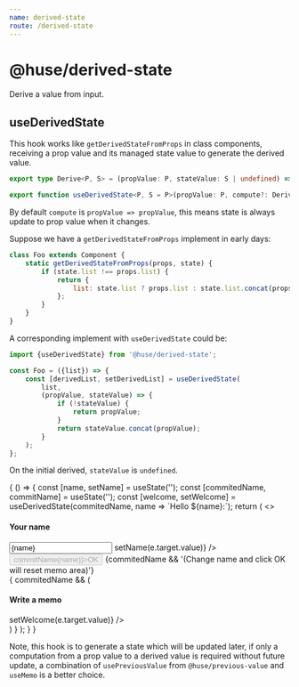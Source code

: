 ```yaml
---
name: derived-state
route: /derived-state
---
```



# @huse/derived-state

Derive a value from input.

## useDerivedState

This hook works like `getDerivedStateFromProps` in class components,
receiving a prop value and its managed state value to generate the derived value.

```typescript
export type Derive<P, S> = (propValue: P, stateValue: S | undefined) => S;

export function useDerivedState<P, S = P>(propValue: P, compute?: Derive<P, S>): [S, Dispatch<SetStateAction<S>>]
```

By default `compute` is `propValue => propValue`, this means state is always update to prop value when it changes.

Suppose we have a `getDerivedStateFromProps` implement in early days:

```javascript
class Foo extends Component {
    static getDerivedStateFromProps(props, state) {
        if (state.list !== props.list) {
            return {
                list: state.list ? props.list : state.list.concat(props.list),
            };
        }
    }
}
```

A corresponding implement with `useDerivedState` could be:

```javascript
import {useDerivedState} from '@huse/derived-state';

const Foo = ({list}) => {
    const [derivedList, setDerivedList] = useDerivedState(
        list,
        (propValue, stateValue) => {
            if (!stateValue) {
                return propValue;
            }
            return stateValue.concat(propValue);
        }
    );
};
```

On the initial derived, `stateValue` is `undefined`.

<Playground>
    {
        () => {
            const [name, setName] = useState('');
            const [commitedName, commitName] = useState('');
            const [welcome, setWelcome] = useDerivedState(commitedName, name => `Hello ${name}:`);
            return (
                <>
                    <div>
                        <h4>Your name</h4>
                        <Input value={name} onChange={e => setName(e.target.value)} />
                        <Button disabled={!name} onClick={() => commitName(name)}>OK</Button>
                        {commitedName && '(Change name and click OK will reset memo area)'}
                    </div>
                    {
                        commitedName && (
                            <div>
                                <h4>Write a memo</h4>
                                <Input.TextArea rows={4} value={welcome} onChange={e => setWelcome(e.target.value)} />
                            </div>
                        )
                    }
                </>
            );
        }
    }
</Playground>

Note, this hook is to generate a state which will be updated later,
if only a computation from a prop value to a derived value is required without future update,
a combination of `usePreviousValue` from `@huse/previous-value` and `useMemo` is a better choice.
